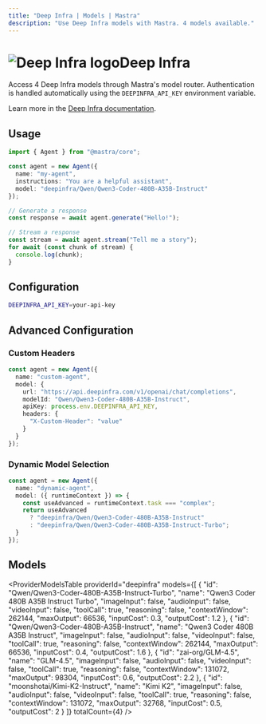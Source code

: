 ```yaml
---
title: "Deep Infra | Models | Mastra"
description: "Use Deep Infra models with Mastra. 4 models available."
---
```



# <img src="https://models.dev/logos/deepinfra.svg" alt="Deep Infra logo" className="inline w-8 h-8 mr-2 align-middle dark:invert dark:brightness-0 dark:contrast-200" />Deep Infra

Access 4 Deep Infra models through Mastra's model router. Authentication is handled automatically using the `DEEPINFRA_API_KEY` environment variable.

Learn more in the [Deep Infra documentation](https://deepinfra.com/models).

## Usage

```typescript
import { Agent } from "@mastra/core";

const agent = new Agent({
  name: "my-agent",
  instructions: "You are a helpful assistant",
  model: "deepinfra/Qwen/Qwen3-Coder-480B-A35B-Instruct"
});

// Generate a response
const response = await agent.generate("Hello!");

// Stream a response
const stream = await agent.stream("Tell me a story");
for await (const chunk of stream) {
  console.log(chunk);
}
```

## Configuration

```bash
DEEPINFRA_API_KEY=your-api-key
```

## Advanced Configuration

### Custom Headers

```typescript
const agent = new Agent({
  name: "custom-agent",
  model: {
    url: "https://api.deepinfra.com/v1/openai/chat/completions",
    modelId: "Qwen/Qwen3-Coder-480B-A35B-Instruct",
    apiKey: process.env.DEEPINFRA_API_KEY,
    headers: {
      "X-Custom-Header": "value"
    }
  }
});
```

### Dynamic Model Selection

```typescript
const agent = new Agent({
  name: "dynamic-agent",
  model: ({ runtimeContext }) => {
    const useAdvanced = runtimeContext.task === "complex";
    return useAdvanced 
      ? "deepinfra/Qwen/Qwen3-Coder-480B-A35B-Instruct"
      : "deepinfra/Qwen/Qwen3-Coder-480B-A35B-Instruct-Turbo";
  }
});
```

## Models

<ProviderModelsTable 
  providerId="deepinfra" 
  models={[
  {
    "id": "Qwen/Qwen3-Coder-480B-A35B-Instruct-Turbo",
    "name": "Qwen3 Coder 480B A35B Instruct Turbo",
    "imageInput": false,
    "audioInput": false,
    "videoInput": false,
    "toolCall": true,
    "reasoning": false,
    "contextWindow": 262144,
    "maxOutput": 66536,
    "inputCost": 0.3,
    "outputCost": 1.2
  },
  {
    "id": "Qwen/Qwen3-Coder-480B-A35B-Instruct",
    "name": "Qwen3 Coder 480B A35B Instruct",
    "imageInput": false,
    "audioInput": false,
    "videoInput": false,
    "toolCall": true,
    "reasoning": false,
    "contextWindow": 262144,
    "maxOutput": 66536,
    "inputCost": 0.4,
    "outputCost": 1.6
  },
  {
    "id": "zai-org/GLM-4.5",
    "name": "GLM-4.5",
    "imageInput": false,
    "audioInput": false,
    "videoInput": false,
    "toolCall": true,
    "reasoning": false,
    "contextWindow": 131072,
    "maxOutput": 98304,
    "inputCost": 0.6,
    "outputCost": 2.2
  },
  {
    "id": "moonshotai/Kimi-K2-Instruct",
    "name": "Kimi K2",
    "imageInput": false,
    "audioInput": false,
    "videoInput": false,
    "toolCall": true,
    "reasoning": false,
    "contextWindow": 131072,
    "maxOutput": 32768,
    "inputCost": 0.5,
    "outputCost": 2
  }
]}
  totalCount={4}
/>
